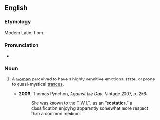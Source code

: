 ==English==

===Etymology===
Modern Latin, from {{AGr.}} '''{{polytonic|[[ἐκστατικός]]}}'''.

===Pronunciation===
* {{IPA|/ɛkˈstætɪkə/}}

===Noun===
{{en-noun}}

# {{context|obsolete|or|historical}} A [[woman]] perceived to have a highly sensitive emotional state, or prone to quasi-mystical [[trances]].
#* '''2006''', Thomas Pynchon, ''Against the Day'', Vintage 2007, p. 256:
#*: She was known to the T.W.I.T. as an “'''ecstatica''',” a classification enjoying apparently somewhat more respect than a common medium.